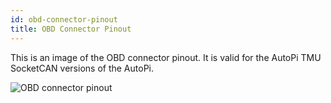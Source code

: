 ```yaml
---
id: obd-connector-pinout
title: OBD Connector Pinout
---
```


This is an image of the OBD connector pinout. It is valid for the AutoPi TMU SocketCAN versions of the AutoPi.

![OBD connector pinout](/img/hardware/autopi_tmu_socketcan/obd_connector_pinout/obd_pinout_CAN-FD_ed-GND_chassis01.png)
